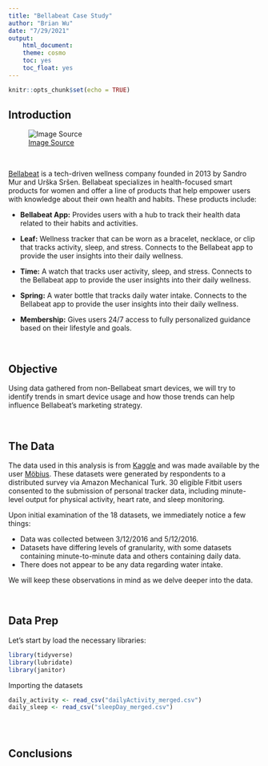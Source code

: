 ---
title: "Bellabeat Case Study"
author: "Brian Wu"
date: "7/29/2021"
output: 
    html_document:
    theme: cosmo
    toc: yes
    toc_float: yes
---

```{r setup, include=FALSE}
knitr::opts_chunk$set(echo = TRUE)
```

## Introduction

![[Image Source](https://images.app.goo.gl/FZuNYQT7AZ9PZmDm7)](bellabeat_logo.jpg)

$~$

[Bellabeat](https://bellabeat.com/) is a tech-driven wellness company founded in 2013 by Sandro Mur and Urška Sršen. Bellabeat specializes in health-focused smart products for women and offer a line of products that help empower users with knowledge about their own health and habits. These products include:

- **Bellabeat App:** Provides users with a hub to track their health data related to their habits and activities.

- **Leaf:** Wellness tracker that can be worn as a bracelet, necklace, or clip that tracks activity, sleep, and stress. Connects to the Bellabeat app to provide the user insights into their daily wellness.

- **Time:** A watch that tracks user activity, sleep, and stress. Connects to the Bellabeat app to provide the user insights into their daily wellness.

- **Spring:** A water bottle that tracks daily water intake. Connects to the Bellabeat app to provide the user insights into their daily wellness.

- **Membership:** Gives users 24/7 access to fully personalized guidance based on their lifestyle and goals.

$~$

## Objective

Using data gathered from non-Bellabeat smart devices, we will try to identify trends in smart device usage and how those trends can help influence Bellabeat's marketing strategy.

$~$

## The Data

The data used in this analysis is from [Kaggle](https://www.kaggle.com/arashnic/fitbit) and was made available by the user [Möbius](https://www.kaggle.com/arashnic). These datasets were generated by respondents to a distributed survey via Amazon Mechanical Turk. 30 eligible Fitbit users consented to the submission of personal tracker data, including minute-level output for physical activity, heart rate, and sleep monitoring.

Upon initial examination of the 18 datasets, we immediately notice a few things:

- Data was collected between 3/12/2016 and 5/12/2016. 
- Datasets have differing levels of granularity, with some datasets containing minute-to-minute data and others containing daily data. 
- There does not appear to be any data regarding water intake.

We will keep these observations in mind as we delve deeper into the data.

$~$

## Data Prep

Let's start by load the necessary libraries:
```{r warning=FALSE, message = FALSE}
library(tidyverse)
library(lubridate)
library(janitor)
```


Importing the datasets
```{r}
daily_activity <- read_csv("dailyActivity_merged.csv")
daily_sleep <- read_csv("sleepDay_merged.csv")

```

```{r}

```

```{r}

```

```{r}

```


## Conclusions


